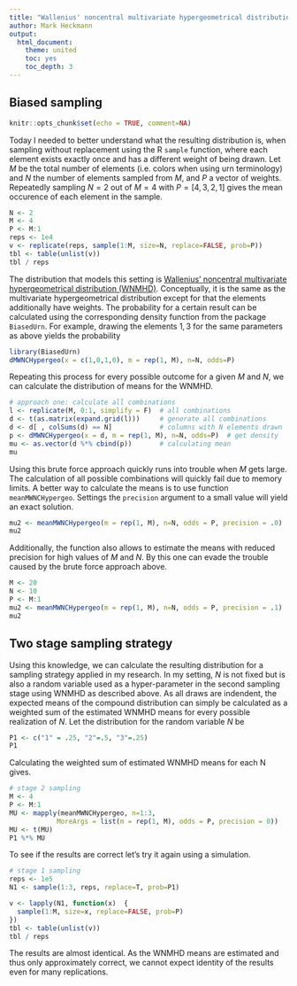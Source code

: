 ```yaml
---
title: "Wallenius' noncentral multivariate hypergeometrical distribution"
author: Mark Heckmann
output: 
  html_document:
    theme: united
    toc: yes
    toc_depth: 3
---
```


## Biased sampling

```r
knitr::opts_chunk$set(echo = TRUE, comment=NA)
```

Today I needed to better understand what the resulting distribution is, when sampling without replacement using the R `sample` function, where each element exists exactly once and has a different weight of being drawn. Let $M$ be the total number of elements (i.e. colors when using urn terminology) and $N$ the number of elements sampled from $M$, and $P$ a vector of weights. Repeatedly sampling $N=2$ out of $M=4$ with $P=[4,3,2,1]$ gives the mean occurence of each element in the sample.

```r
N <- 2
M <- 4
P <- M:1
reps <- 1e4
v <- replicate(reps, sample(1:M, size=N, replace=FALSE, prob=P))
tbl <- table(unlist(v))
tbl / reps
```

The distribution that models this setting is [Wallenius' noncentral multivariate hypergeometrical distribution (WNMHD)](https://en.wikipedia.org/wiki/Wallenius%27_noncentral_hypergeometric_distribution). Conceptually, it is the same as the multivariate hypergeometrical distribution except for that the elements additionally have weights. The probability for a certain result can be calculated using the corresponding density function from the package `BiasedUrn`. For example, drawing the elements ${1,3}$ for the same parameters as above yields the probability

```r
library(BiasedUrn)
dMWNCHypergeo(x = c(1,0,1,0), m = rep(1, M), n=N, odds=P)
```

Repeating this process for every possible outcome for a given $M$ and $N$, we can calculate the distribution of means for the WNMHD.

```r
# approach one: calculate all combinations
l <- replicate(M, 0:1, simplify = F)  # all combinations 
d <- t(as.matrix(expand.grid(l)))     # generate all combinations
d <- d[ , colSums(d) == N]            # columns with N elements drawn
p <- dMWNCHypergeo(x = d, m = rep(1, M), n=N, odds=P)  # get density
mu <- as.vector(d %*% cbind(p))       # calculating mean
mu 
```

Using this brute force approach quickly runs into trouble when $M$ gets large. The calculation of all possible combinations will quickly fail due to memory limits. A better way to calculate the means is to use function `meanMWNCHypergeo`. Settings the `precision` argument to a small value will yield an exact solution.

```r
mu2 <- meanMWNCHypergeo(m = rep(1, M), n=N, odds = P, precision = .0)
mu2
```

Additionally, the function also allows to estimate the means with reduced precision for high values of $M$ and $N$. By this one can evade the trouble caused by the brute force approach above.

```r
M <- 20
N <- 10
P <- M:1
mu2 <- meanMWNCHypergeo(m = rep(1, M), n=N, odds = P, precision = .1)
mu2
```



## Two stage sampling strategy

Using this knowledge, we can calculate the resulting distribution for a sampling strategy applied in my research. In my setting, $N$ is not fixed but is also a random variable used as a hyper-parameter in the second sampling stage using WNMHD as described above. As all draws are indendent, the expected means of the compound distribution can simply be calculated as a weighted sum of the estimated WNMHD means for every possible realization of $N$. Let the distribution for the random variable $N$ be  

```r
P1 <- c("1" = .25, "2"=.5, "3"=.25) 
P1
```

Calculating the weighted sum of estimated WNMHD means for each N gives.

```r
# stage 2 sampling
M <- 4
P <- M:1
MU <- mapply(meanMWNCHypergeo, n=1:3, 
            MoreArgs = list(m = rep(1, M), odds = P, precision = 0))
MU <- t(MU)
P1 %*% MU
```

To see if the results are correct let's try it again using a simulation.

```r
# stage 1 sampling
reps <- 1e5
N1 <- sample(1:3, reps, replace=T, prob=P1)

v <- lapply(N1, function(x)  {
  sample(1:M, size=x, replace=FALSE, prob=P)
})
tbl <- table(unlist(v))
tbl / reps
```

The results are almost identical. As the WNMHD means are estimated and thus only approximately correct, we cannot expect identity of the results even for many replications. 
